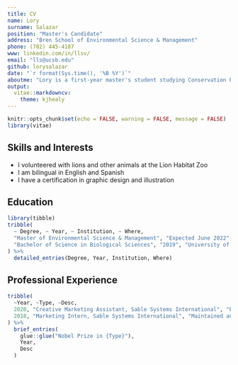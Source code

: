 ```yaml
---
title: CV
name: Lory
surname: Salazar
position: "Master's Candidate"
address: "Bren School of Environmental Science & Management"
phone: (702) 445-4187
www: linkedin.com/in/llsv/
email: "lls@ucsb.edu"
github: lorysalazar
date: "`r format(Sys.time(), '%B %Y')`"
aboutme: "Lory is a first-year master's student studying Conservation Planning at the Bren School of Environmental Science & Management."
output: 
  vitae::markdowncv:
    theme: kjhealy
---
```


```r
knitr::opts_chunk$set(echo = FALSE, warning = FALSE, message = FALSE)
library(vitae)
```

## Skills and Interests

 * I volunteered with lions and other animals at the Lion Habitat Zoo
 * I am bilingual in English and Spanish
 * I have a certification in graphic design and illustration

## Education

```r
library(tibble)
tribble(
  ~ Degree, ~ Year, ~ Institution, ~ Where,
  "Master of Environmental Science & Management", "Expected June 2022", "Bren School of Environmental Science and Management - University of California, Santa Barbara (UCSB)", "Santa Barbara, CA",
  "Bachelor of Science in Biological Sciences", "2019", "University of Nevada, Las Vegas", "Las Vegas, NV"
) %>% 
  detailed_entries(Degree, Year, Institution, Where)
```

## Professional Experience

```r
tribble(
  ~Year, ~Type, ~Desc,
  2020, "Creative Marketing Assistant, Sable Systems International", "Examined biotechology market and presented 10+ analyses to CEO, composed and edited copy in Microsoft Office, directed and edited 5+ videos using Adobe Premiere Pro",
  2018, "Marketing Intern, Sable Systems International", "Maintained and updated research publication database, updated technology inventory of 50+ prodcts, surveyed competitor market segments"
) %>% 
  brief_entries(
    glue::glue("Nobel Prize in {Type}"),
    Year, 
    Desc
  )
```

